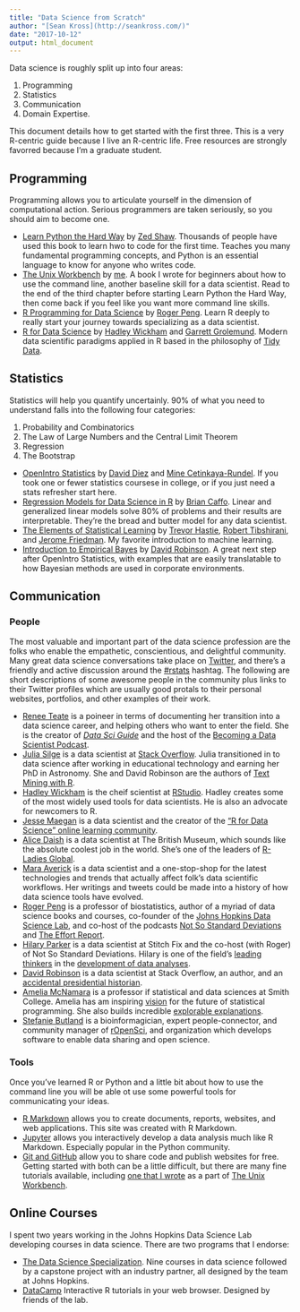```yaml
---
title: "Data Science from Scratch"
author: "[Sean Kross](http://seankross.com/)"
date: "2017-10-12"
output: html_document
---
```


Data science is roughly split up into four areas:

1. Programming
2. Statistics
3. Communication
4. Domain Expertise. 

This document details how to get started with the first three. This is a very
R-centric guide because I live an R-centric life. Free resources are strongly
favorred because I'm a graduate student.

## Programming

Programming allows you to articulate yourself in the dimension of computational
action. Serious programmers are taken seriously, so you should aim to become
one.

- [Learn Python the Hard Way](https://learnpythonthehardway.org/book/) by
[Zed Shaw](https://twitter.com/zedshaw). Thousands of people have used this
book to learn hwo to code for the first time. Teaches you many fundamental
programming concepts, and Python is an essential language to know for anyone
who writes code.
- [The Unix Workbench](http://seankross.com/the-unix-workbench/) by
[me](https://twitter.com/seankross). A book I wrote for beginners about how to
use the command line, another baseline skill for a data scientist. Read to the
end of the third chapter before starting Learn Python the Hard Way, then come
back if you feel like you want more command line skills.
- [R Programming for Data Science](https://bookdown.org/rdpeng/rprogdatascience/)
by [Roger Peng](https://twitter.com/rdpeng). Learn R deeply to really start
your journey towards specializing as a data scientist.
- [R for Data Science](http://r4ds.had.co.nz/) by 
[Hadley Wickham](https://twitter.com/hadleywickham) and
[Garrett Grolemund](https://twitter.com/StatGarrett). Modern data scientific
paradigms applied in R based in the philosophy of
[Tidy Data](http://vita.had.co.nz/papers/tidy-data.html).

## Statistics

Statistics will help you quantify uncertainly. 90% of what you need to
understand falls into the following four categories:

1. Probability and Combinatorics
2. The Law of Large Numbers and the Central Limit Theorem
3. Regression
4. The Bootstrap

- [OpenIntro Statistics](https://www.openintro.org/stat/textbook.php) by
[David Diez](https://twitter.com/OpenIntroOrg) and
[Mine Cetinkaya-Rundel](https://twitter.com/minebocek). If you took one or
fewer statistics coursese in college, or if you just need a stats refresher
start here.
- [Regression Models for Data Science in R](https://leanpub.com/regmods) by
[Brian Caffo](https://twitter.com/bcaffo). Linear and generalized linear models
solve 80% of problems and their results are interpretable. They're the bread
and butter model for any data scientist.
- [The Elements of Statistical Learning](https://web.stanford.edu/~hastie/ElemStatLearn/)
by [Trevor Hastie](https://web.stanford.edu/~hastie/), 
[Robert Tibshirani](https://statweb.stanford.edu/~tibs/), and 
[Jerome Friedman](https://statweb.stanford.edu/~jhf/). My favorite
introduction to machine learning.
- [Introduction to Empirical Bayes](https://gumroad.com/l/empirical-bayes) by
[David Robinson](https://twitter.com/drob). A great next step after OpenIntro
Statistics, with examples that are easily translatable to how Bayesian methods
are used in corporate environments.

## Communication

### People

The most valuable and important part of the data science profession are the
folks who enable the empathetic, conscientious, and delightful community.
Many great data science conversations take place on
[Twitter](https://twitter.com/), and there's
a friendly and active discussion around the 
[#rstats](https://twitter.com/search?q=rstats&src=spxr) hashtag. The following
are short descriptions of some awesome people in the community plus links to
their Twitter profiles which are usually good protals to their personal
websites, portfolios, and other examples of their work.

- [Renee Teate](https://twitter.com/BecomingDataSci) is a poineer in terms of
documenting her transition into a data science career, and helping others
who want to enter the field. She is the creator of
[*Data Sci Guide*](http://www.datasciguide.com/) and the host of the
[Becoming a Data Scientist Podcast](https://www.becomingadatascientist.com/category/podcast/).
- [Julia Silge](https://twitter.com/juliasilge) is a data scientist at
[Stack Overflow](https://stackoverflow.com/users/5468471/julia-silge). Julia
transitioned in to data science after working in educational technology and
earning her PhD in Astronomy. She and David Robinson are the authors of
[Text Mining with R](http://tidytextmining.com/).
- [Hadley Wickham](https://twitter.com/hadleywickham) is the cheif scientist at
[RStudio](https://www.rstudio.com/). Hadley creates some of the most widely used
tools for data scientists. He is also an advocate for newcomers to R.
- [Jesse Maegan](https://twitter.com/kierisi) is a data scientist and the
creator of the
["R for Data Science" online learning community](https://medium.com/@kierisi/join-the-r-for-data-science-online-learning-community-842527222ab3).
- [Alice Daish](https://twitter.com/alice_data) is a data scientist at The
British Museum, which sounds like the absolute coolest job in the world. She's
one of the leaders of [R-Ladies Global](https://twitter.com/RLadiesGlobal).
- [Mara Averick](https://twitter.com/dataandme) is a data scientist and a
one-stop-shop for the latest technologies and trends that actually affect folk's
data scientific workflows. Her writings and tweets could be made into a history
of how data science tools have evolved.
- [Roger Peng](https://twitter.com/rdpeng) is a professor of biostatistics,
author of a myriad of data science books and courses, co-founder of the 
[Johns Hopkins Data Science Lab](http://jhudatascience.org/), and co-host of
the podcasts [Not So Standard Deviations](http://nssdeviations.com/)
and [The Effort Report](http://effortreport.libsyn.com/).
- [Hilary Parker](https://twitter.com/hspter) is a data scientist at Stitch Fix
and the co-host (with Roger) of Not So Standard Deviations. Hilary is one of
the field's [leading thinkers](https://peerj.com/preprints/3210/) in the 
[development of data analyses](https://www.rstudio.com/resources/videos/opinionated-analysis-development/).
- [David Robinson](https://twitter.com/drob) is a data scientist at Stack
Overflow, an author, and an
[accidental presidential historian](http://varianceexplained.org/r/trump-tweets/).
- [Amelia McNamara](https://twitter.com/AmeliaMN) is a professor if statistical
and data sciences at Smith College. Amelia has am inspiring
[vision](http://www.science.smith.edu/~amcnamara/FoSP.html) for the future of
statistical programming. She also builds incredible
[explorable explanations](http://tinlizzie.org/histograms/).
- [Stefanie Butland](https://twitter.com/StefanieButland) is a bioinformagician,
expert people-connector, and community manager of 
[rOpenSci](https://twitter.com/rOpenSci), and organization which develops software
to enable data sharing and open science.

### Tools

Once you've learned R or Python and a little bit about how to use the command
line you will be able ot use some powerful tools for communicating your ideas.

- [R Markdown](http://rmarkdown.rstudio.com/) allows you to create documents,
reports, websites, and web applications. This site was created with R Markdown.
- [Jupyter](http://jupyter.org/) allows you interactively develop a data
analysis much like R Markdown. Especially popular in the Python community.
- [Git and GitHub](https://github.com/) allow you to share code and publish
websites for free. Getting started with both can be a little difficult, but
there are many fine tutorials available, including 
[one that I wrote](http://seankross.com/the-unix-workbench/git-and-github.html)
as a part of [The Unix Workbench](http://seankross.com/the-unix-workbench/).

## Online Courses

I spent two years working in the Johns Hopkins Data Science Lab developing
courses in data science. There are two programs that I endorse:

- [The Data Science Specialization](https://www.coursera.org/specializations/jhu-data-science). Nine courses in data science followed by
a capstone project with an industry partner, all designed by the team at Johns
Hopkins.
- [DataCamp](https://www.datacamp.com/) Interactive R tutorials in your web browser. Designed by friends
of the lab.
